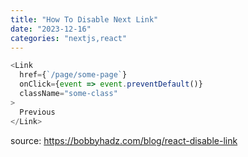 ```yaml
---
title: "How To Disable Next Link"
date: "2023-12-16"
categories: "nextjs,react"
---
```


```javascript
<Link
  href={`/page/some-page`}
  onClick={event => event.preventDefault()} 
  className="some-class"
>
  Previous
</Link>
```

source: https://bobbyhadz.com/blog/react-disable-link
